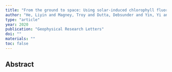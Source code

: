 ```yaml
---
title: "From the ground to space: Using solar-induced chlorophyll fluorescence to estimate crop productivity"
author: "He, Liyin and Magney, Troy and Dutta, Debsunder and Yin, Yi and Kohler, Philipp and Grossmann, Katja and Stutz, Jochen and Dold, Christian and Hatfield, Jerry and Guan, Kaiyu and others"
type: "article"
year: 2020
publication: "Geophysical Research Letters"
doi: ""
materials: ""
toc: false
---
```


## Abstract

